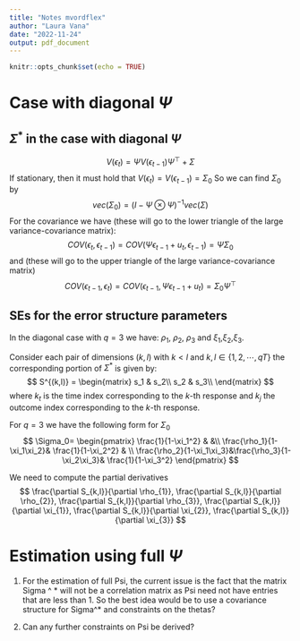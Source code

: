 ```yaml
---
title: "Notes mvordflex"
author: "Laura Vana"
date: "2022-11-24"
output: pdf_document
---
```


```r
knitr::opts_chunk$set(echo = TRUE)
```

# Case with diagonal $\Psi$

## $\Sigma^*$ in the case with diagonal $\Psi$

$$
V(\epsilon_t) = \Psi V(\epsilon_{t-1})\Psi^\top + \Sigma
$$
If stationary, then it must hold that $V(\epsilon_t) =V(\epsilon_{t-1}) = \Sigma_0$
So we can find $\Sigma_0$ by 
$$
vec(\Sigma_0)=(I-\Psi \otimes \Psi)^{-1}vec(\Sigma)
$$
For the covariance we have (these will go to the lower triangle of the large variance-covariance matrix):
$$
COV(\epsilon_t, \epsilon_{t-1}) = COV(\Psi\epsilon_{t-1} + u_t, \epsilon_{t-1}) = \Psi \Sigma_0
$$
and  (these will go to the upper triangle of the large variance-covariance matrix)
$$
COV(\epsilon_{t-1}, \epsilon_{t}) = COV(\epsilon_{t-1}, \Psi\epsilon_{t-1}+ u_{t}) = \Sigma_0\Psi^\top
$$

## SEs for the error structure parameters

In the diagonal case with $q = 3$
we have: $\rho_1$, $\rho_2$, $\rho_3$ and 
$\xi_1$,$\xi_2$,$\xi_3$.

Consider each pair of dimensions $(k, l)$ with $k < l$ and $k, l \in \{1, 2,\cdots,qT\}$ the corresponding portion of $\Sigma^*$ is given by: 
$$
S^{(k,l)} = \begin{matrix}
 s_1 & s_2\\
 s_2 & s_3\\
 \end{matrix}
$$
where $k_t$ is the time index corresponding to the $k$-th response and  $k_j$ the outcome index corresponding to the $k$-th response.

For $q=3$ we have the following form for $\Sigma_0$
$$
\Sigma_0= \begin{pmatrix}
 \frac{1}{1-\xi_1^2} & &\\
 \frac{\rho_1}{1-\xi_1\xi_2}&  \frac{1}{1-\xi_2^2} & \\
 \frac{\rho_2}{1-\xi_1\xi_3}&\frac{\rho_3}{1-\xi_2\xi_3}& \frac{1}{1-\xi_3^2}
 \end{pmatrix}
$$


We need to compute the partial derivatives
$$
\frac{\partial S_{k,l}}{\partial \rho_{1}}, \frac{\partial S_{k,l}}{\partial \rho_{2}}, \frac{\partial S_{k,l}}{\partial \rho_{3}}, 
\frac{\partial S_{k,l}}{\partial \xi_{1}}, \frac{\partial S_{k,l}}{\partial \xi_{2}}, \frac{\partial S_{k,l}}{\partial \xi_{3}}
$$

# Estimation using full $\Psi$
1. For the estimation of full Psi, the current issue is the fact that the matrix Sigma ^ * will not be a correlation matrix as Psi need not have entries that are less than 1. So the best idea would be to use a covariance structure for Sigma^* and constraints on the thetas?

2. Can any further constraints on Psi be derived?

